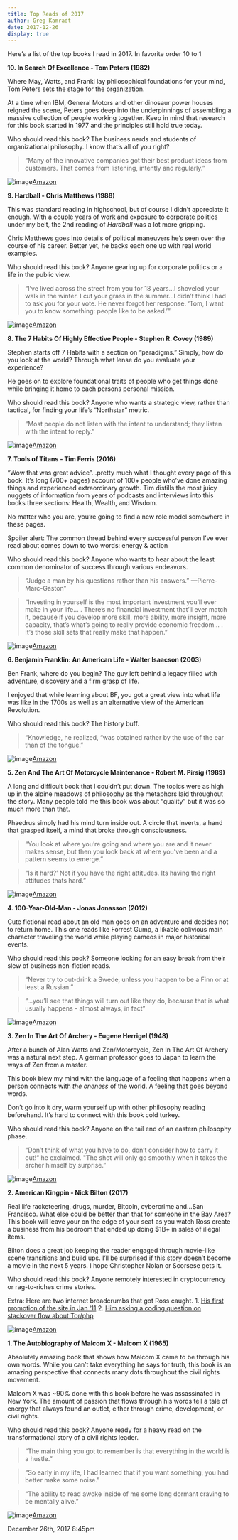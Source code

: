 ```yaml
---
title: Top Reads of 2017
author: Greg Kamradt
date: 2017-12-26
display: true
---
```


Here’s a list of the top books I read in 2017\. In favorite order 10 to 1

**10\. In Search Of Excellence \- Tom Peters (1982\)**

Where May, Watts, and Frankl lay philosophical foundations for your mind, Tom Peters sets the stage for the organization.

At a time when IBM, General Motors and other dinosaur power houses reigned the scene, Peters goes deep into the underpinnings of assembling a massive collection of people working together. Keep in mind that research for this book started in 1977 and the principles still hold true today.

Who should read this book? The business nerds and students of organizational philosophy. I know that’s all of you right?


> “Many of the innovative companies got their best product ideas from customers. That comes from listening, intently and regularly.”

![image](/images/168981403726_0.jpg)[Amazon](https://www.amazon.com/Search-Excellence-Americas-Best-Run-Companies/dp/0060548789)

  


**9\. Hardball \- Chris Matthews (1988\)**

This was standard reading in highschool, but of course I didn’t appreciate it enough. With a couple years of work and exposure to corporate politics under my belt, the 2nd reading of *Hardball* was a lot more gripping.

Chris Matthews goes into details of political maneuvers he’s seen over the course of his career. Better yet, he backs each one up with real world examples.

Who should read this book? Anyone gearing up for corporate politics or a life in the public view.


> “I’ve lived across the street from you for 18 years…I shoveled your walk in the winter. I cut your grass in the summer…I didn’t think I had to ask you for your vote. He never forgot her response. ‘Tom, I want you to know something: people like to be asked.’”

![image](/images/168981403726_1.jpg)[Amazon](https://www.amazon.com/Hardball-Politics-Played-Told-Knows/dp/0684845598)

  


**8\. The 7 Habits Of Highly Effective People \- Stephen R. Covey (1989\)**

Stephen starts off 7 Habits with a section on “paradigms.” Simply, how do you look at the world? Through what lense do you evaluate your experience?

He goes on to explore foundational traits of people who get things done while bringing it home to each persons personal mission.

Who should read this book? Anyone who wants a strategic view, rather than tactical, for finding your life’s “Northstar” metric. 


> “Most people do not listen with the intent to understand; they listen with the intent to reply.”

![image](/images/168981403726_2.jpg)[Amazon](https://www.amazon.com/Habits-Highly-Effective-People-Anniversary/dp/1511317299)

  


**7\. Tools of Titans \- Tim Ferris (2016\)**

“Wow that was great advice”…pretty much what I thought every page of this book. It’s long (700\+ pages) account of 100\+ people who’ve done amazing things and experienced extraordinary growth. Tim distills the most juicy nuggets of information from years of podcasts and interviews into this books three sections: Health, Wealth, and Wisdom. 

No matter who you are, you’re going to find a new role model somewhere in these pages.

Spoiler alert: The common thread behind every successful person I’ve ever read about comes down to two words: energy \& action

Who should read this book? Anyone who wants to hear about the least common denominator of success through various endeavors. 


> “Judge a man by his questions rather than his answers.” —Pierre\-Marc\-Gaston”


> “Investing in yourself is the most important investment you’ll ever make in your life… . There’s no financial investment that’ll ever match it, because if you develop more skill, more ability, more insight, more capacity, that’s what’s going to really provide economic freedom… . It’s those skill sets that really make that happen.”

![image](/images/168981403726_3.jpg)[Amazon](https://www.amazon.com/Tools-Titans-Billionaires-World-Class-Performers/dp/1328683788)

  


**6\. Benjamin Franklin: An American Life \- Walter Isaacson (2003\)**

Ben Frank, where do you begin? The guy left behind a legacy filled with adventure, discovery and a firm grasp of life.

I enjoyed that while learning about BF, you got a great view into what life was like in the 1700s as well as an alternative view of the American Revolution.

Who should read this book? The history buff.


> “Knowledge, he realized, “was obtained rather by the use of the ear than of the tongue.”

![image](/images/168981403726_4.jpg)[Amazon](https://www.amazon.com/Benjamin-Franklin-American-Walter-Isaacson/dp/074325807X)

  


**5\. Zen And The Art Of Motorcycle Maintenance \- Robert M. Pirsig (1989\)**

A long and difficult book that I couldn’t put down. The topics were as high up in the alpine meadows of philosophy as the metaphors laid throughout the story. Many people told me this book was about “quality” but it was so much more than that.

Phaedrus simply had his mind turn inside out. A circle that inverts, a hand that grasped itself, a mind that broke through consciousness.


> “You look at where you’re going and where you are and it never makes sense, but then you look back at where you’ve been and a pattern seems to emerge.”


> “Is it hard?’ Not if you have the right attitudes. Its having the right attitudes thats hard.”

![image](/images/168981403726_5.jpg)[Amazon](https://www.amazon.com/Zen-Art-Motorcycle-Maintenance-Inquiry/dp/0060589469)

  


**4\. 100\-Year\-Old\-Man \- Jonas Jonasson (2012\)**

Cute fictional read about an old man goes on an adventure and decides not to return home. This one reads like Forrest Gump, a likable oblivious main character traveling the world while playing cameos in major historical events.

Who should read this book? Someone looking for an easy break from their slew of business non\-fiction reads.


> “Never try to out\-drink a Swede, unless you happen to be a Finn or at least a Russian.”


> “…you’ll see that things will turn out like they do, because that is what usually happens \- almost always, in fact”

![image](/images/168981403726_6.jpg)[Amazon](https://www.amazon.com/100-Year-Old-Man-Climbed-Window-Disappeared/dp/1401324649)

  


**3\. Zen In The Art Of Archery \- Eugene Herrigel (1948\)**

After a bunch of Alan Watts and Zen/Motorcycle, Zen In The Art Of Archery was a natural next step. A german professor goes to Japan to learn the ways of Zen from a master.

This book blew my mind with the language of a feeling that happens when a person connects with *the oneness* of the world. A feeling that goes beyond words.

Don’t go into it dry, warm yourself up with other philosophy reading beforehand. It’s hard to connect with this book cold turkey.

Who should read this book? Anyone on the tail end of an eastern philosophy phase.


> “Don’t think of what you have to do, don’t consider how to carry it out!“ he exclaimed. "The shot will only go smoothly when it takes the archer himself by surprise.”

![image](/images/168981403726_7.jpg)[Amazon](https://www.amazon.com/Zen-Art-Archery-Eugen-Herrigel/dp/0375705090)

  


**2\. American Kingpin \- Nick Bilton (2017\)**

Real life racketeering, drugs, murder, Bitcoin, cybercrime and…San Francisco. What else could be better than that for someone in the Bay Area? This book will leave your on the edge of your seat as you watch Ross create a business from his bedroom that ended up doing $1B\+ in sales of illegal items.

Bilton does a great job keeping the reader engaged through movie\-like scene transitions and build ups. I’ll be surprised if this story doesn’t become a movie in the next 5 years. I hope Christopher Nolan or Scorsese gets it.

Who should read this book? Anyone remotely interested in cryptocurrency or rag\-to\-riches crime stories.

Extra: Here are two internet breadcrumbs that got Ross caught. 1\. [His first promotion of the site in Jan ‘11](https://www.shroomery.org/forums/showflat.php/Number/13860995) 2\. [Him asking a coding question on stackover flow about Tor/php](https://stackoverflow.com/questions/15445285/how-can-i-connect-to-a-tor-hidden-service-using-curl-in-php)

![image](/images/168981403726_8.jpg)[Amazon](https://www.amazon.com/American-Kingpin-Criminal-Mastermind-Behind/dp/1591848148)

  


**1\. The Autobiography of Malcom X \- Malcom X (1965\)**

Absolutely amazing book that shows how Malcom X came to be through his own words. While you can’t take everything he says for truth, this book is an amazing perspective that connects many dots throughout the civil rights movement.

Malcom X was \~90% done with this book before he was assassinated in New York. The amount of passion that flows through his words tell a tale of energy that always found an outlet, either through crime, development, or civil rights. 

Who should read this book? Anyone ready for a heavy read on the transformational story of a civil rights leader.


> “The main thing you got to remember is that everything in the world is a hustle.”


> “So early in my life, I had learned that if you want something, you had better make some noise.”


> “The ability to read awoke inside of me some long dormant craving to be mentally alive.”

![image](/images/168981403726_9.jpg)[Amazon](https://www.amazon.com/Autobiography-Malcolm-Penguin-Modern-Classics/dp/0141185430/ref=pd_lpo_sbs_14_t_0?_encoding=UTF8&psc=1&refRID=9ASV1W581Q9BRKGHRGXJ)



 December 26th, 2017 8:45pm